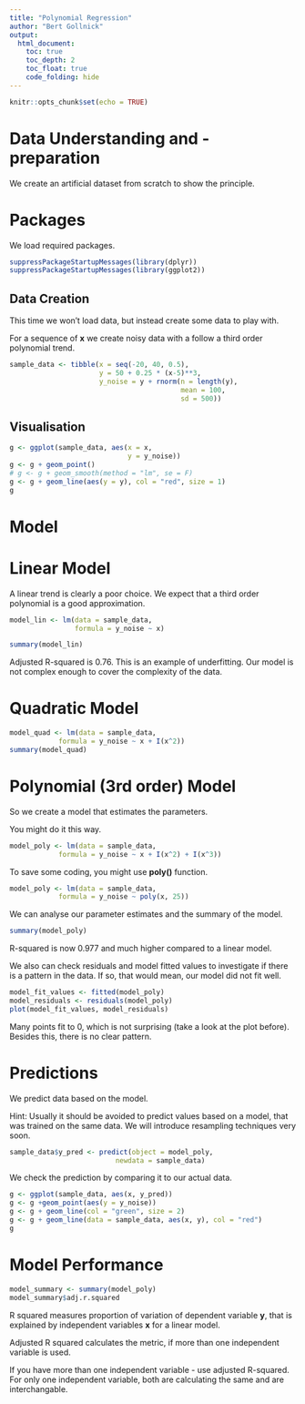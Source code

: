 ---
title: "Polynomial Regression"
author: "Bert Gollnick"
output: 
  html_document:
    toc: true
    toc_depth: 2
    toc_float: true
    code_folding: hide
---

```{r setup, include=FALSE}
knitr::opts_chunk$set(echo = TRUE)
```

# Data Understanding and -preparation

We create an artificial dataset from scratch to show the principle.

# Packages

We load required packages.

```{r}
suppressPackageStartupMessages(library(dplyr))
suppressPackageStartupMessages(library(ggplot2))
```

## Data Creation

This time we won't load data, but instead create some data to play with.

For a sequence of **x** we create noisy data with a follow a third order polynomial trend.

```{r}
sample_data <- tibble(x = seq(-20, 40, 0.5),
                      y = 50 + 0.25 * (x-5)**3,
                      y_noise = y + rnorm(n = length(y),
                                          mean = 100, 
                                          sd = 500))
```

## Visualisation

```{r}
g <- ggplot(sample_data, aes(x = x,
                             y = y_noise))
g <- g + geom_point()
# g <- g + geom_smooth(method = "lm", se = F)
g <- g + geom_line(aes(y = y), col = "red", size = 1)
g 
```

# Model

# Linear Model

A linear trend is clearly a poor choice. We expect that a third order polynomial is a good approximation. 

```{r}
model_lin <- lm(data = sample_data, 
                formula = y_noise ~ x)
```

```{r}
summary(model_lin)
```

Adjusted R-squared is 0.76. This is an example of underfitting. Our model is not complex enough to cover the complexity of the data.

# Quadratic Model

```{r}
model_quad <- lm(data = sample_data, 
            formula = y_noise ~ x + I(x^2))
summary(model_quad)
```


# Polynomial (3rd order) Model 

So we create a model that estimates the parameters.

You might do it this way.

```{r}
model_poly <- lm(data = sample_data, 
            formula = y_noise ~ x + I(x^2) + I(x^3))
```

To save some coding, you might use **poly()** function.

```{r}
model_poly <- lm(data = sample_data, 
            formula = y_noise ~ poly(x, 25))
```

We can analyse our parameter estimates and the summary of the model.

```{r}
summary(model_poly)
```

R-squared is now 0.977 and much higher compared to a linear model.

We also can check residuals and model fitted values to investigate if there is a pattern in the data. If so, that would mean, our model did not fit well.

```{r}
model_fit_values <- fitted(model_poly)
model_residuals <- residuals(model_poly)
plot(model_fit_values, model_residuals)
```

Many points fit to 0, which is not surprising (take a look at the plot before). Besides this, there is no clear pattern.

# Predictions

We predict data based on the model. 

Hint: Usually it should be avoided to predict values based on a model, that was trained on the same data. We will introduce resampling techniques very soon.

```{r}
sample_data$y_pred <- predict(object = model_poly, 
                          newdata = sample_data)
```

We check the prediction by comparing it to our actual data.

```{r}
g <- ggplot(sample_data, aes(x, y_pred))
g <- g +geom_point(aes(y = y_noise))
g <- g + geom_line(col = "green", size = 2)
g <- g + geom_line(data = sample_data, aes(x, y), col = "red")
g
```

# Model Performance

```{r}
model_summary <- summary(model_poly)
model_summary$adj.r.squared
```

R squared measures proportion of variation of dependent variable **y**, that is explained by independent variables **x** for a linear model.

Adjusted R squared calculates the metric, if more than one independent variable is used.

If you have more than one independent variable - use adjusted R-squared. For only one independent variable, both are calculating the same and are interchangable.



